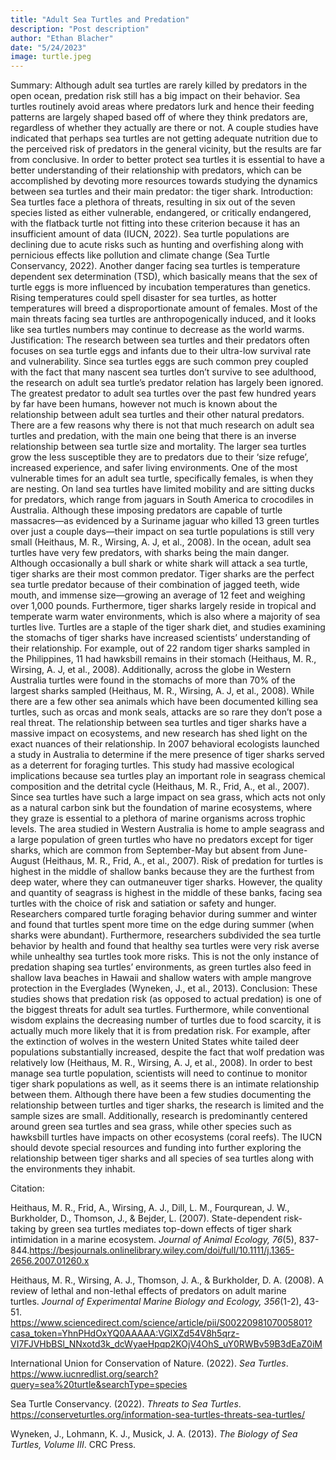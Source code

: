 ```yaml
---
title: "Adult Sea Turtles and Predation"
description: "Post description"
author: "Ethan Blacher"
date: "5/24/2023"
image: turtle.jpeg 
---
```


Summary: 
 Although adult sea turtles are rarely killed by predators in the open ocean, predation risk still has a big impact on their behavior. Sea turtles routinely avoid areas where predators lurk and hence their feeding patterns are largely shaped based off of where they think predators are, regardless of whether they actually are there or not. A couple studies have indicated that perhaps sea turtles are not getting adequate nutrition due to the perceived risk of predators in the general vicinity, but the results are far from conclusive. In order to better protect sea turtles it is essential to have a better understanding of their relationship with predators, which can be accomplished by devoting more resources towards studying the dynamics between sea turtles and their main predator: the tiger shark.
Introduction: 
 Sea turtles face a plethora of threats, resulting in six out of the seven species listed as either vulnerable, endangered, or critically endangered, with the flatback turtle not fitting into these criterion because it has an insufficient amount of data (IUCN, 2022). Sea turtle populations are declining due to acute risks such as hunting and overfishing along with pernicious effects like pollution and climate change (Sea Turtle Conservancy, 2022). Another danger facing sea turtles is temperature dependent sex determination (TSD), which basically means that the sex of turtle eggs is more influenced by incubation temperatures than genetics. Rising temperatures could spell disaster for sea turtles, as hotter temperatures will breed a disproportionate amount of females. Most of the main threats facing sea turtles are anthropogenically induced, and it looks like sea turtles numbers may continue to decrease as the world warms.
Justification:
 The research between sea turtles and their predators often focuses on sea turtle eggs and infants due to their ultra-low survival rate and vulnerability. Since sea turtles eggs are such common prey coupled with the fact that many nascent sea turtles don't survive to see adulthood, the research on adult sea turtle's predator relation has largely been ignored. The greatest predator to adult sea turtles over the past few hundred years by far have been humans, however not much is known about the relationship between adult sea turtles and their other natural predators. There are a few reasons why there is not that much research on adult sea turtles and predation, with the main one being that there is an inverse relationship between sea turtle size and mortality. The larger sea turtles grow the less susceptible they are to predators due to their 'size refuge', increased experience, and safer living environments.
 One of the most vulnerable times for an adult sea turtle, specifically females, is when they are nesting. On land sea turtles have limited mobility and are sitting ducks for predators, which range from jaguars in South America to crocodiles in Australia. Although these imposing predators are capable of turtle massacres---as evidenced by a Suriname jaguar who killed 13 green turtles over just a couple days---their impact on sea turtle populations is still very small (Heithaus, M. R., Wirsing, A. J, et al., 2008).
 In the ocean, adult sea turtles have very few predators, with sharks being the main danger. Although occasionally a bull shark or white shark will attack a sea turtle, tiger sharks are their most common predator. Tiger sharks are the perfect sea turtle predator because of their combination of jagged teeth, wide mouth, and immense size---growing an average of 12 feet and weighing over 1,000 pounds. Furthermore, tiger sharks largely reside in tropical and temperate warm water environments, which is also where a majority of sea turtles live. Turtles are a staple of the tiger shark diet, and studies examining the stomachs of tiger sharks have increased scientists' understanding of their relationship. For example, out of 22 random tiger sharks sampled in the Philippines, 11 had hawksbill remains in their stomach (Heithaus, M. R., Wirsing, A. J, et al., 2008). Additionally, across the globe in Western Australia turtles were found in the stomachs of more than 70% of the largest sharks sampled (Heithaus, M. R., Wirsing, A. J, et al., 2008). While there are a few other sea animals which have been documented killing sea turtles, such as orcas and monk seals, attacks are so rare they don't pose a real threat.
 The relationship between sea turtles and tiger sharks have a massive impact on ecosystems, and new research has shed light on the exact nuances of their relationship. In 2007 behavioral ecologists launched a study in Australia to determine if the mere presence of tiger sharks served as a deterrent for foraging turtles. This study had massive ecological implications because sea turtles play an important role in seagrass chemical composition and the detrital cycle (Heithaus, M. R., Frid, A., et al., 2007). Since sea turtles have such a large impact on sea grass, which acts not only as a natural carbon sink but the foundation of marine ecosystems, where they graze is essential to a plethora of marine organisms across trophic levels.
 The area studied in Western Australia is home to ample seagrass and a large population of green turtles who have no predators except for tiger sharks, which are common from September-May but absent from June-August (Heithaus, M. R., Frid, A., et al., 2007). Risk of predation for turtles is highest in the middle of shallow banks because they are the furthest from deep water, where they can outmaneuver tiger sharks. However, the quality and quantity of seagrass is highest in the middle of these banks, facing sea turtles with the choice of risk and satiation or safety and hunger. Researchers compared turtle foraging behavior during summer and winter and found that turtles spent more time on the edge during summer (when sharks were abundant). Furthermore, researchers subdivided the sea turtle behavior by health and found that healthy sea turtles were very risk averse while unhealthy sea turtles took more risks. This is not the only instance of predation shaping sea turtles' environments, as green turtles also feed in shallow lava beaches in Hawaii and shallow waters with ample mangrove protection in the Everglades (Wyneken, J., et al., 2013).
Conclusion: 
 These studies shows that predation risk (as opposed to actual predation) is one of the biggest threats for adult sea turtles. Furthermore, while conventional wisdom explains the decreasing number of turtles due to food scarcity, it is actually much more likely that it is from predation risk. For example, after the extinction of wolves in the western United States white tailed deer populations substantially increased, despite the fact that wolf predation was relatively low (Heithaus, M. R., Wirsing, A. J, et al., 2008). In order to best manage sea turtle population, scientists will need to continue to monitor tiger shark populations as well, as it seems there is an intimate relationship between them. Although there have been a few studies documenting the relationship between turtles and tiger sharks, the research is limited and the sample sizes are small. Additionally, research is predominantly centered around green sea turtles and sea grass, while other species such as hawksbill turtles have impacts on other ecosystems (coral reefs). The IUCN should devote special resources and funding into further exploring the relationship between tiger sharks and all species of sea turtles along with the environments they inhabit.

Citation:

Heithaus, M. R., Frid, A., Wirsing, A. J., Dill, L. M., Fourqurean, J. W., Burkholder, D., Thomson, J., & Bejder, L. (2007). State-dependent risk-taking by green sea turtles mediates top-down effects of tiger shark intimidation in a marine ecosystem. *Journal of Animal Ecology, 76*(5), 837-844.<https://besjournals.onlinelibrary.wiley.com/doi/full/10.1111/j.1365-2656.2007.01260.x>

Heithaus, M. R., Wirsing, A. J., Thomson, J. A., & Burkholder, D. A. (2008). A review of lethal and non-lethal effects of predators on adult marine turtles. *Journal of Experimental Marine Biology and Ecology, 356*(1-2), 43-51. <https://www.sciencedirect.com/science/article/pii/S0022098107005801?casa_token=YhnPHdOxYQ0AAAAA:VGlXZd54V8h5qrz-VI7FJVHbBSl_NNxotd3k_dcWyaeHpqp2KOjV4OhS_uY0RWBv59B3dEaZ0iM>

International Union for Conservation of Nature. (2022). *Sea Turtles*. <https://www.iucnredlist.org/search?query=sea%20turtle&searchType=species>

Sea Turtle Conservancy. (2022). *Threats to Sea Turtles*. <https://conserveturtles.org/information-sea-turtles-threats-sea-turtles/>

Wyneken, J., Lohmann, K. J., Musick, J. A. (2013). *The Biology of Sea Turtles, Volume III*. CRC Press.

